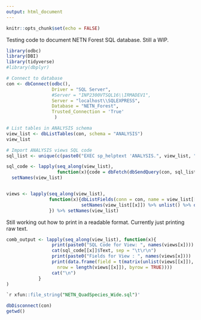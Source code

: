 ```yaml
---
output: html_document
---
```


```r
knitr::opts_chunk$set(echo = FALSE)
```

Testing code to document NETN Forest SQL database. Still a WIP.
```r
library(odbc)
library(DBI)
library(tidyverse)
#library(dbplyr)
```
```r
# Connect to database
con <- dbConnect(odbc(),
                 Driver = "SQL Server",
                 #Server = "INP2300VTSQL16\\IRMADEV1",
                 Server = "localhost\\SQLEXPRESS",
                 Database = "NETN_Forest",
                 Trusted_Connection = 'True'
                  )
```
```r
# List tables in ANALYSIS schema
view_list <- dbListTables(con, schema = "ANALYSIS")
view_list

# Import ANALYSIS views SQL code 
sql_list <- unique(c(paste0("EXEC sp_helptext 'ANALYSIS.", view_list, "'")))

sql_code <- lapply(seq_along(view_list),
                   function(x){code = dbFetch(dbSendQuery(con, sql_list[[x]]))}) %>%
  setNames(view_list)


views <- lapply(seq_along(view_list),
                function(x){dbListFields(conn = con, name = view_list[[x]], schema = "ANALYSIS") %>%
                            setNames(view_list[[x]]) %>% unlist() %>% data.frame()
                }) %>% setNames(view_list)


```
Still working out how to print in a readable format. Currently just printing raw text.

```r
comb_output <- lapply(seq_along(view_list), function(x){
                 print(paste0("SQL Code for View: ", names(views[x])))
                 cat(sql_code[[x]]$Text, sep = "\t\r\n")
                 print(paste0("Fields for View : ", names(views[x])))
                 print(data.frame(field = t(matrix(unlist(views[[x]]), 
                   nrow = length(views[[x]]), byrow = TRUE))))
                 cat("\n")
            }
)


```
```sql
`r xfun::file_string("NETN_QuadSpecies_Wide.sql")'

```
```r
dbDisconnect(con)
getwd()
```


